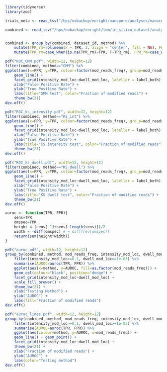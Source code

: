 ```r

library(tidyverse)
library(zoo)

trials_meta <- read_tsv("/hps/nobackup/enright/nanopore/analyses/nanocompore_paper_analyses/in_silico_dataset/data/simulated_datasets2/index.tsv")

combined <- read_tsv("/hps/nobackup/enright/tom/in_silico_dataset/analysis/roc_data//all_datasets.txt", col_names=c("dataset_id", "method", "threshold", "TPR", "FPR")) %>% left_join(., trials_meta)


combined <- group_by(combined, dataset_id, method) %>% 
	mutate(TPR_rm=rollmean(x = TPR, 3, align = "center", fill = NA), FPR_rm=rollmean(x = FPR, 3, align = "center", fill = NA)) %>% 
	mutate(TPR_rm=case_when(is.na(TPR_rm)~TPR, T~TPR_rm), FPR_rm=case_when(is.na(FPR_rm)~FPR, T~FPR_rm))

pdf("ROC_GMM.pdf", width=12, height=12)
filter(combined, method=="GMM") %>%
ggplot(aes(x=FPR, y=TPR, colour=factor(mod_reads_freq), group=mod_reads_freq)) + 
	geom_line() + 
	facet_grid(intensity_mod_loc~dwell_mod_loc, labeller = label_both) +
	xlab("False Positive Rate") + 
	ylab("True Positive Rate") + 
	labs(title="GMM test", color="Fraction of modified reads") +
	theme_bw(21)
dev.off()

pdf("ROC_ks_intensity.pdf", width=12, height=12)
filter(combined, method=="KS_int") %>%
ggplot(aes(x=FPR, y=TPR, colour=factor(mod_reads_freq), gro_p=mod_reads_freq)) + 
	geom_line() + 
	facet_grid(intensity_mod_loc~dwell_mod_loc, labeller = label_both) +
	xlab("False Positive Rate") + 
	ylab("True Positive Rate") + 
	labs(title="KS intensity test", color="Fraction of modified reads") +
	theme_bw(21)
dev.off()

pdf("ROC_ks_dwell.pdf", width=12, height=12)
filter(combined, method=="KS_dwell") %>%
ggplot(aes(x=FPR, y=TPR, colour=factor(mod_reads_freq), gro_p=mod_reads_freq)) + 
	geom_line() + 
	facet_grid(intensity_mod_loc~dwell_mod_loc, labeller = label_both) +
	xlab("False Positive Rate") + 
	ylab("True Positive Rate") + 
	labs(title="KS dwell test", color="Fraction of modified reads") +
	theme_bw(21)
dev.off()

```

```r
auroc <- function(TPR, FPR){
	sens=TPR
	omspec=FPR
	height = (sens[-1]+sens[-length(sens)])/2
	width = -diff(omspec) # = diff(rev(omspec))
	return(sum(height*width))
}

pdf("auroc.pdf", width=12, height=12)
group_by(combined, method, mod_reads_freq, intensity_mod_loc, dwell_mod_loc) %>% 
	filter(intensity_mod_loc>=0.1, dwell_mod_loc>=1e-03) %>%
	summarise(AUROC=auroc(TPR, FPR)) %>% 
	ggplot(aes(x=method, y=AUROC, fill=as.factor(mod_reads_freq))) + 
	geom_col(colour="black", position="dodge") + 
	facet_grid(intensity_mod_loc~dwell_mod_loc) +
	scale_fill_brewer() +
	theme_bw(21) +
	xlab("Testing Method") +
	ylab("AUROC") +
	labs(fill="Fraction of modified reads")
dev.off()

pdf("auroc_lines.pdf", width=12, height=12)
group_by(combined, method, mod_reads_freq, intensity_mod_loc, dwell_mod_loc) %>% 
	filter(intensity_mod_loc>=0.1, dwell_mod_loc>=1e-03) %>%
	summarise(AUROC=auroc(TPR, FPR)) %>% 
	ggplot(aes(colour=method, y=AUROC, x=mod_reads_freq)) + 
	geom_line() + geom_point() +
	facet_grid(intensity_mod_loc~dwell_mod_loc) +
	theme_bw(21) +
	xlab("Fraction of modified reads") +
	ylab("AUROC") +
	labs(color="Testing method")
dev.off()


```
